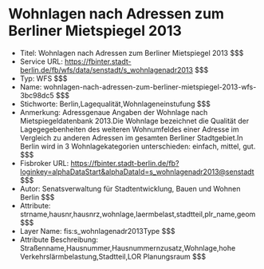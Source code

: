 # Wohnlagen nach Adressen zum Berliner Mietspiegel 2013
- Titel: Wohnlagen nach Adressen zum Berliner Mietspiegel 2013 $$$
- Service URL: https://fbinter.stadt-berlin.de/fb/wfs/data/senstadt/s_wohnlagenadr2013 $$$
- Typ: WFS $$$
- Name: wohnlagen-nach-adressen-zum-berliner-mietspiegel-2013-wfs-3bc98dc5 $$$
- Stichworte: Berlin,Lagequalität,Wohnlageneinstufung $$$
- Anmerkung: Adressgenaue Angaben der Wohnlage nach Mietspiegeldatenbank 2013.Die Wohnlage bezeichnet die Qualität der Lagegegebenheiten des weiteren Wohnumfeldes einer Adresse im Vergleich zu anderen Adressen im gesamten Berliner Stadtgebiet.In Berlin wird in 3 Wohnlagekategorien unterschieden: einfach, mittel, gut. $$$
- Fisbroker URL: https://fbinter.stadt-berlin.de/fb?loginkey=alphaDataStart&alphaDataId=s_wohnlagenadr2013@senstadt $$$
- Autor: Senatsverwaltung für Stadtentwicklung, Bauen und Wohnen Berlin $$$
- Attribute: strname,hausnr,hausnrz,wohnlage,laermbelast,stadtteil,plr_name,geom $$$
- Layer Name: fis:s_wohnlagenadr2013Type $$$
- Attribute Beschreibung: Straßenname,Hausnummer,Hausnummernzusatz,Wohnlage,hohe Verkehrslärmbelastung,Stadtteil,LOR Planungsraum $$$
